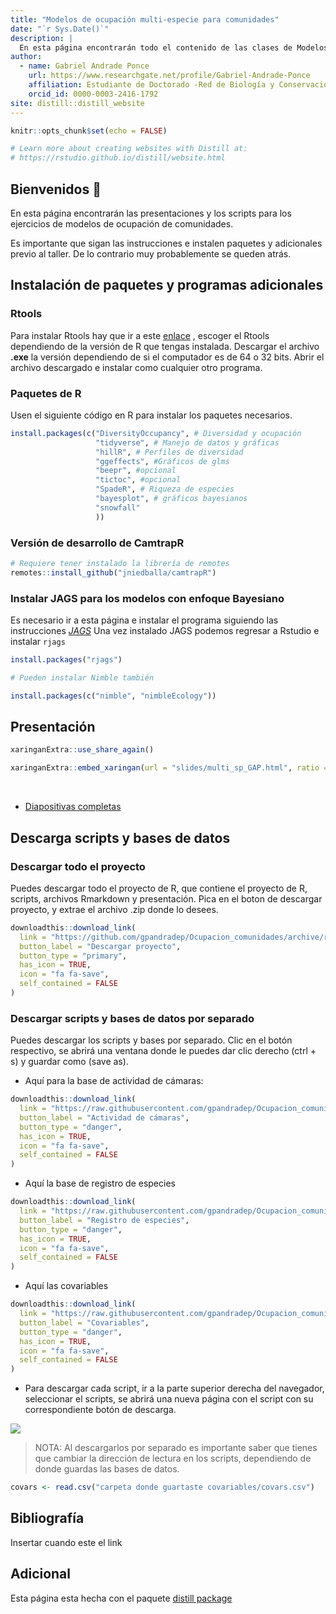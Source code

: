 ```yaml
---
title: "Modelos de ocupación multi-especie para comunidades"
date: "`r Sys.Date()`"
description: |
  En esta página encontrarán todo el contenido de las clases de Modelos de ocupación para comunidades.
author:
  - name: Gabriel Andrade Ponce
    url: https://www.researchgate.net/profile/Gabriel-Andrade-Ponce 
    affiliation: Estudiante de Doctorado -Red de Biología y Conservación de Vertebrados - INECOL
    orcid_id: 0000-0003-2416-1792
site: distill::distill_website
---
```


```r
knitr::opts_chunk$set(echo = FALSE)

# Learn more about creating websites with Distill at:
# https://rstudio.github.io/distill/website.html

```

## Bienvenidos 🙌

En esta página encontrarán las presentaciones y los scripts para los ejercicios de modelos de ocupación de comunidades.

Es importante que sigan las instrucciones e instalen paquetes y adicionales previo al taller. De lo contrario muy probablemente se queden atrás.

## Instalación de paquetes y programas adicionales

### Rtools

Para instalar Rtools hay que ir a este [enlace](https://cran.r-project.org/bin/windows/Rtools/) , escoger el Rtools dependiendo de la versión de R que tengas instalada. Descargar el archivo **.exe** la versión dependiendo de si el computador es de 64 o 32 bits. Abrir el archivo descargado e instalar como cualquier otro programa.

### Paquetes de R

Usen el siguiente código en R para instalar los paquetes necesarios.

```r
install.packages(c("DiversityOccupancy", # Diversidad y ocupación
                   "tidyverse", # Manejo de datos y gráficas
                   "hillR", # Perfiles de diversidad
                   "ggeffects", #Gráficos de glms
                   "beepr", #opcional 
                   "tictoc", #opcional
                   "SpadeR", # Riqueza de especies
                   "bayesplot", # gráficos bayesianos
                   "snowfall"
                   ))
```

### Versión de desarrollo de CamtrapR

```r
# Requiere tener instalado la librería de remotes
remotes::install_github("jniedballa/camtrapR")
```


### Instalar JAGS para los modelos con enfoque Bayesiano

Es necesario ir a esta página e instalar el programa siguiendo las instrucciones
*[JAGS](https://sourceforge.net/projects/mcmc-jags/files/)*
Una vez instalado JAGS podemos regresar a Rstudio e instalar `rjags` 

```r
install.packages("rjags")

# Pueden instalar Nimble también

install.packages(c("nimble", "nimbleEcology"))

```


## Presentación

```r
xaringanExtra::use_share_again()
```

```r
xaringanExtra::embed_xaringan(url = "slides/multi_sp_GAP.html", ratio = "16:9")
```
\

+ [Diapositivas completas](slides/multi_sp_GAP.html)


## Descarga scripts y bases de datos

### Descargar todo el proyecto

Puedes descargar todo el proyecto de R, que contiene el proyecto de R, scripts, archivos Rmarkdown y presentación. Pica en el boton de descargar proyecto, y extrae el archivo .zip donde lo desees.

```r
downloadthis::download_link(
  link = "https://github.com/gpandradep/Ocupacion_comunidades/archive/refs/heads/main.zip",
  button_label = "Descargar proyecto",
  button_type = "primary",
  has_icon = TRUE,
  icon = "fa fa-save",
  self_contained = FALSE
)

```

### Descargar scripts y bases de datos por separado

Puedes descargar los scripts y bases por separado. Clic en el botón respectivo, se abrirá una ventana donde le puedes dar clic derecho (ctrl + s) y guardar como (save as).

- Aquí para la base de actividad de cámaras:

```r
downloadthis::download_link(
  link = "https://raw.githubusercontent.com/gpandradep/Ocupacion_comunidades/main/Data/Survey/CTtable_OC.csv",
  button_label = "Actividad de cámaras",
  button_type = "danger",
  has_icon = TRUE,
  icon = "fa fa-save",
  self_contained = FALSE
)
```

- Aquí la base de registro de especies

```r
downloadthis::download_link(
  link = "https://raw.githubusercontent.com/gpandradep/Ocupacion_comunidades/main/Data/Survey/recordTable_OC.csv",
  button_label = "Registro de especies",
  button_type = "danger",
  has_icon = TRUE,
  icon = "fa fa-save",
  self_contained = FALSE
)
```

- Aquí las covariables

```r
downloadthis::download_link(
  link = "https://raw.githubusercontent.com/gpandradep/Ocupacion_comunidades/main/Data/Covs/stdcovs_OC.csv",
  button_label = "Covariables",
  button_type = "danger",
  has_icon = TRUE,
  icon = "fa fa-save",
  self_contained = FALSE
)
```

- Para descargar cada script, ir a la parte superior derecha del navegador, seleccionar el scripts, se abrirá una nueva página con el script con su correspondiente botón de descarga.

![](img/scripts_ints.jpg)

> NOTA: Al descargarlos por separado es importante saber que tienes que cambiar la dirección de lectura en los scripts, dependiendo de donde guardas las bases de datos.

```r
covars <- read.csv("carpeta donde guartaste covariables/covars.csv")
```


## Bibliografía

Insertar cuando este el link


## Adicional {.appendix}

Esta página esta hecha con el paquete [distill package](https://rstudio.github.io/distill/)